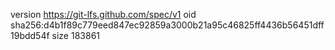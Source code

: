 version https://git-lfs.github.com/spec/v1
oid sha256:d4b1f89c779eed847ec92859a3000b21a95c46825ff4436b56451dff19bdd54f
size 183861
